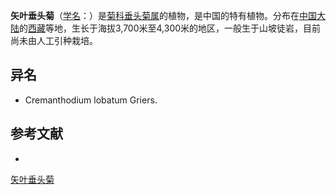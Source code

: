 {{Speciesbox
| name = 矢叶垂头菊
| status = 
| status_system = 
| image =
| genus = Cremanthodium
| species = forrestii
| authority = J. F. Jeffr.
}}

'''矢叶垂头菊'''（[[学名|学名]]：{{lang|la|''Cremanthodium forrestii''}}）是[[菊科|菊科]][[垂头菊属|垂头菊属]]的植物，是中国的特有植物。分布在[[中国大陆|中国大陆]]的[[西藏|西藏]]等地，生长于海拔3,700米至4,300米的地区，一般生于山坡徒岩，目前尚未由人工引种栽培。

== 异名 ==
* Cremanthodium lobatum Griers.

== 参考文献 ==
<div class="references-small">
* {{cite web| url =http://www.bioinfo.cn/db05/KmzwSpecies.php?action=view&id=4600| title =矢叶垂头菊| work =《中国高等植物数据库全库》| publisher =中国科学院微生物研究所| author =昆明植物研究所| accessdate =2009-02-25| deadurl =yes| archiveurl =https://web.archive.org/web/20160305002417/http://www.bioinfo.cn/db05/KmzwSpecies.php?action=view&id=4600| archivedate =2016-03-05}}
</div>
{{Taxonbar|from=Q15231347}}

[[Category:垂头菊属|矢叶垂头菊]]


{{植物小作品}}